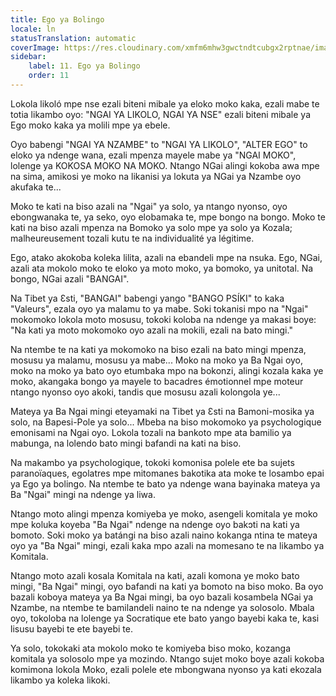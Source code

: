 ```yaml
---
title: Ego ya Bolingo
locale: ln
statusTranslation: automatic
coverImage: https://res.cloudinary.com/xmfm6mhw3gwctndtcubgx2rptnae/image/upload/v1740468922/small_cover_tratado_de_psicologia_revolucionaria_a4c0dca4e0.webp
sidebar:
    label: 11. Ego ya Bolingo
    order: 11
---
```

Lokola likoló mpe nse ezali biteni mibale ya eloko moko kaka, ezali mabe te totia likambo oyo: "NGAI YA LIKOLO, NGAI YA NSE" ezali biteni mibale ya Ego moko kaka ya molili mpe ya ebele.

Oyo babengi "NGAI YA NZAMBE" to "NGAI YA LIKOLO", "ALTER EGO" to eloko ya ndenge wana, ezali mpenza mayele mabe ya "NGAI MOKO", lolenge ya KOKOSA MOKO NA MOKO. Ntango NGai alingi kokoba awa mpe na sima, amikosi ye moko na likanisi ya lokuta ya NGai ya Nzambe oyo akufaka te...

Moko te kati na biso azali na "Ngai" ya solo, ya ntango nyonso, oyo ebongwanaka te, ya seko, oyo elobamaka te, mpe bongo na bongo. Moko te kati na biso azali mpenza na Bomoko ya solo mpe ya solo ya Kozala; malheureusement tozali kutu te na individualité ya légitime.

Ego, atako akokoba koleka lilita, azali na ebandeli mpe na nsuka. Ego, NGai, azali ata mokolo moko te eloko ya moto moko, ya bomoko, ya unitotal. Na bongo, NGai azali "BANGAI".

Na Tibet ya Ɛsti, "BANGAI" babengi yango "BANGO PSÍKI" to kaka "Valeurs", ezala oyo ya malamu to ya mabe. Soki tokanisi mpo na "Ngai" mokomoko lokola moto mosusu, tokoki koloba na ndenge ya makasi boye: "Na kati ya moto mokomoko oyo azali na mokili, ezali na bato mingi."

Na ntembe te na kati ya mokomoko na biso ezali na bato mingi mpenza, mosusu ya malamu, mosusu ya mabe... Moko na moko ya Ba Ngai oyo, moko na moko ya bato oyo etumbaka mpo na bokonzi, alingi kozala kaka ye moko, akangaka bongo ya mayele to bacadres émotionnel mpe moteur ntango nyonso oyo akoki, tandis que mosusu azali kolongola ye...

Mateya ya Ba Ngai mingi eteyamaki na Tibet ya Ɛsti na Bamoni-mosika ya solo, na Bapesi-Pole ya solo... Mbeba na biso mokomoko ya psychologique emonisami na Ngai oyo. Lokola tozali na bankoto mpe ata bamilio ya mabunga, na lolendo bato mingi bafandi na kati na biso.

Na makambo ya psychologique, tokoki komonisa polele ete ba sujets paranoïaques, egolatres mpe mitomanes bakotika ata moke te losambo epai ya Ego ya bolingo. Na ntembe te bato ya ndenge wana bayinaka mateya ya Ba "Ngai" mingi na ndenge ya liwa.

Ntango moto alingi mpenza komiyeba ye moko, asengeli komitala ye moko mpe koluka koyeba "Ba Ngai" ndenge na ndenge oyo bakɔti na kati ya bomoto. Soki moko ya batángi na biso azali naino kokanga ntina te mateya oyo ya "Ba Ngai" mingi, ezali kaka mpo azali na momesano te na likambo ya Komitala.

Ntango moto azali kosala Komitala na kati, azali komona ye moko bato mingi, "Ba Ngai" mingi, oyo bafandi na kati ya bomoto na biso moko. Ba oyo bazali koboya mateya ya Ba Ngai mingi, ba oyo bazali kosambela NGai ya Nzambe, na ntembe te bamilandeli naino te na ndenge ya solosolo. Mbala oyo, tokoloba na lolenge ya Socratique ete bato yango bayebi kaka te, kasi lisusu bayebi te ete bayebi te.

Ya solo, tokokaki ata mokolo moko te komiyeba biso moko, kozanga komitala ya solosolo mpe ya mozindo. Ntango sujet moko boye azali kokoba komimona lokola Moko, ezali polele ete mbongwana nyonso ya kati ekozala likambo ya koleka likoki.

